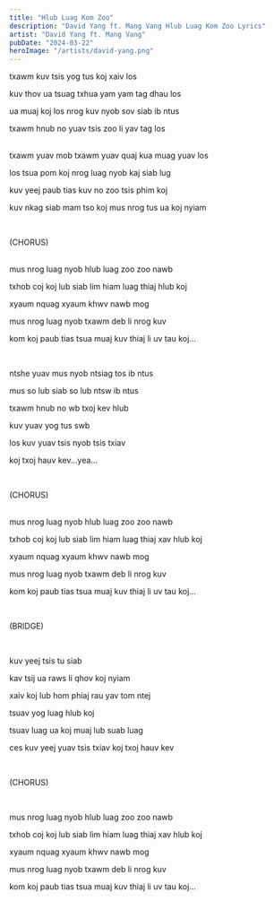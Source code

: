 ```yaml
---
title: "Hlub Luag Kom Zoo"
description: "David Yang ft. Mang Vang Hlub Luag Kom Zoo Lyrics"
artist: "David Yang ft. Mang Vang"
pubDate: "2024-03-22"
heroImage: "/artists/david-yang.png"
---
```


txawm kuv tsis yog tus koj xaiv los

kuv thov ua tsuag txhua yam yam tag dhau los

ua muaj koj los nrog kuv nyob sov siab ib ntus

txawm hnub no yuav tsis zoo li yav tag los

<br />
txawm yuav mob txawm yuav quaj kua muag yuav los

los tsua pom koj nrog luag nyob kaj siab lug

kuv yeej paub tias kuv no zoo tsis phim koj

kuv nkag siab mam tso koj mus nrog tus ua koj nyiam

<br />

(CHORUS)

<br />
mus nrog luag nyob hlub luag zoo zoo nawb

txhob coj koj lub siab lim hiam luag thiaj hlub koj

xyaum nquag xyaum khwv nawb mog

mus nrog luag nyob txawm deb li nrog kuv

kom koj paub tias tsua muaj kuv thiaj li uv tau koj...

<br />

ntshe yuav mus nyob ntsiag tos ib ntus

mus so lub siab so lub ntsw ib ntus

txawm hnub no wb txoj kev hlub

kuv yuav yog tus swb

los kuv yuav tsis nyob tsis txiav

koj txoj hauv kev...yea...

<br />

(CHORUS)

<br />
mus nrog luag nyob hlub luag zoo zoo nawb

txhob coj koj lub siab lim hiam luag thiaj xav hlub koj

xyaum nquag xyaum khwv nawb mog

mus nrog luag nyob txawm deb li nrog kuv

kom koj paub tias tsua muaj kuv thiaj li uv tau koj...

<br />

(BRIDGE)

<br />

kuv yeej tsis tu siab

kav tsij ua raws li qhov koj nyiam

xaiv koj lub hom phiaj rau yav tom ntej

tsuav yog luag hlub koj

tsuav luag ua koj muaj lub suab luag

ces kuv yeej yuav tsis txiav koj txoj hauv kev

<br />

(CHORUS)

<br />

mus nrog luag nyob hlub luag zoo zoo nawb

txhob coj koj lub siab lim hiam luag thiaj xav hlub koj

xyaum nquag xyaum khwv nawb mog

mus nrog luag nyob txawm deb li nrog kuv

kom koj paub tias tsua muaj kuv thiaj li uv tau koj...
